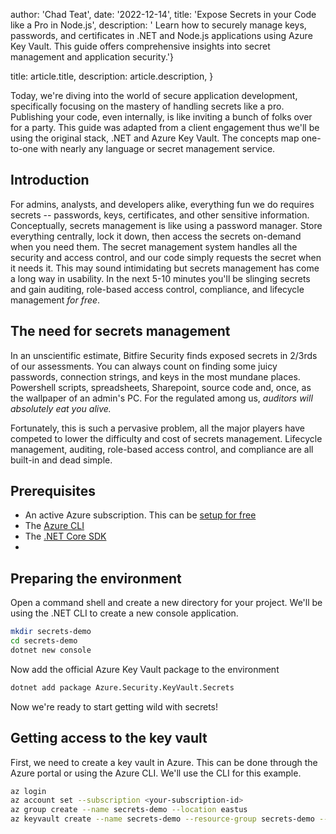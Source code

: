 
  author: 'Chad Teat',
  date: '2022-12-14',
  title: 'Expose Secrets in your Code like a Pro in Node.js',
  description:
' Learn how to securely manage keys, passwords, and certificates in .NET and Node.js applications using Azure Key Vault. This guide offers comprehensive insights into secret management and application security.'}

  title: article.title,
  description: article.description,
}


Today, we're diving into the world of secure application development, specifically focusing on the mastery of handling secrets like a pro. Publishing your code, even internally, is like inviting a bunch of folks over for a party. This guide was adapted from a client engagement thus we'll be using the original stack, .NET and Azure Key Vault. The concepts map one-to-one with nearly any language or secret management service.

## Introduction
For admins, analysts, and developers alike, everything fun we do requires secrets -- passwords, keys, certificates, and other sensitive information. Conceptually, secrets management is like using a password manager. Store everything centrally, lock it down, then access the secrets on-demand when you need them.  The secret management system handles all the security and access control, and our code simply requests the secret when it needs it.  This may sound intimidating but secrets management has come a long way in usability.  In the next 5-10 minutes you'll be slinging secrets and gain auditing, role-based access control, compliance, and lifecycle management *for free*.

## The need for secrets management
In an unscientific estimate, Bitfire Security finds exposed secrets in 2/3rds of our assessments. You can always count on finding some juicy passwords, connection strings, and keys in the most mundane places.  Powershell scripts, spreadsheets, Sharepoint, source code and, once, as the wallpaper of an admin's PC.  For the regulated among us, *auditors will absolutely eat you alive.* 

Fortunately, this is such a pervasive problem, all the major players have competed to lower the difficulty and cost of secrets management.  Lifecycle management, auditing, role-based access control, and compliance are all built-in and dead simple.

## Prerequisites

- An active Azure subscription.  This can be [setup for free](https://azure.microsoft.com/en-us/free/)
- The [Azure CLI](https://docs.microsoft.com/en-us/cli/azure/install-azure-cli)
- The [.NET Core SDK](https://dotnet.microsoft.com/download)
- 

## Preparing the environment

Open a command shell and create a new directory for your project.  We'll be using the .NET CLI to create a new console application.

```bash
mkdir secrets-demo
cd secrets-demo
dotnet new console
```

Now add the official Azure Key Vault package to the environment
```bash
dotnet add package Azure.Security.KeyVault.Secrets
```

Now we're ready to start getting wild with secrets!

## Getting access to the key vault

First, we need to create a key vault in Azure.  This can be done through the Azure portal or using the Azure CLI.  We'll use the CLI for this example.

```bash
az login
az account set --subscription <your-subscription-id>
az group create --name secrets-demo --location eastus
az keyvault create --name secrets-demo --resource-group secrets-demo --location eastus
```